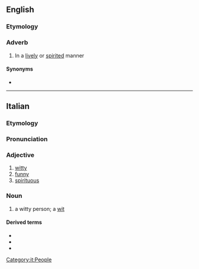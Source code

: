 ==English==

===Etymology===
{{bor|en|it|spiritoso}}

===Adverb===
{{en-adv|-}}

# {{lb|en|music}} In a [[lively]] or [[spirited]] manner

====Synonyms====
* {{l|en|spirituoso}}

----

==Italian==

===Etymology===
{{suffix|it|spirito|oso}}

===Pronunciation===
{{it-pr|spiritóso,#spiritó[s]o}}

===Adjective===
{{it-adj}}

# [[witty]]
# [[funny]]
# [[spirituous]]

===Noun===
{{it-noun|m|f=spiritosa}}

# a witty person; a [[wit]]

====Derived terms====
* {{l|it|spiritosaggine}}
* {{l|it|spiritosamente}}
* {{l|it|spiritosità}}

[[Category:it:People]]